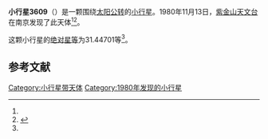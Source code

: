 {{Infobox planet
| bgcolour = #FFFFC0
| name = 3609 Liloketai
| symbol = 
| image = 
| caption = 
| discovery = yes
| discovery_ref = 
| discoverer = [[紫金山天文台|紫金山天文台]]
| discovery_site = [[南京|南京]] 
| discovered = 1980年11月13日
| designations = yes
| mp_name = 
| named_after = 
| alt_names = 1980 VM1/ 1952 VB / 1963 UG / 1971 FE1
| mp_category = [[主带小行星|主带小行星]]
| orbit_ref = <ref name="a">[http://ssd.jpl.nasa.gov/sbdb.cgi?sstr=3609 3609 Liloketai] {{Wayback|url=http://ssd.jpl.nasa.gov/sbdb.cgi?sstr=3609 |date=20200917230805 }}，小行星數據庫瀏覽器（JPL Small-Body Database Browser）－[[美国国家航空航天局|美国国家航空航天局]]喷气推进实验室</ref>
| epoch = 2456400.5 (2013年4月18日更新)
| aphelion = {{convert|3.8809005|AU|km|3|abbr=on|lk=out}}
| perihelion = {{convert|2.3595593|AU|km|3|abbr=on}}
| semimajor = {{convert|3.1202299|AU|km|3|abbr=on}}
| eccentricity = 0.2437867
| period = 2013.16014 [[日|日]]<br />5.51[[儒略年|儒略年]]
| avg_speed = 
| inclination = 4.85751
| asc_node = 65.37518
| mean_anomaly = 
| arg_peri = 31.44701
| satellites = 
| physical_characteristics = yes
| dimensions = 
| mass = 
| density = 
| surface_grav = 
| escape_velocity = 
| sidereal_day = 
| axial_tilt = 
| pole_ecliptic_lat = 
| pole_ecliptic_lon = 
| albedo = 
| temperatures= 
| temp_name1 = 
| mean_temp_1 = 
| max_temp_1 = 
| temp_name2 = 
| max_temp_2 = 
| spectral_type = 
| abs_magnitude = 31.44701
}}

'''小行星3609'''（{{lang-en|3609 Liloketai}}）是一颗围绕[[太阳|太阳]][[公转|公转]]的[[小行星|小行星]]。1980年11月13日，[[紫金山天文台|紫金山天文台]]在南京发现了此天体<ref name="a" /><ref>{{cite news|title=小行星列表|url=http://cfa-www.harvard.edu/iau/lists/NumberedMPs.txt|accessdate=2013-07-08|newspaper=哈佛大学|archive-date=2008-05-17|archive-url=https://web.archive.org/web/20080517010638/http://cfa-www.harvard.edu/iau/lists/NumberedMPs.txt|dead-url=no}}</ref>。

这颗小行星的[[绝对星等|绝对星等]]为31.44701等<ref name="a" />。

==参考文献==
{{reflist}}
{{Minor Planet Number|[[小行星3608|小行星3608]]|[[小行星3610|小行星3610]]}}

{{小天体}}

[[Category:小行星带天体|Category:小行星带天体]]
[[Category:1980年发现的小行星|Category:1980年发现的小行星]]

{{asteroid-stub}}